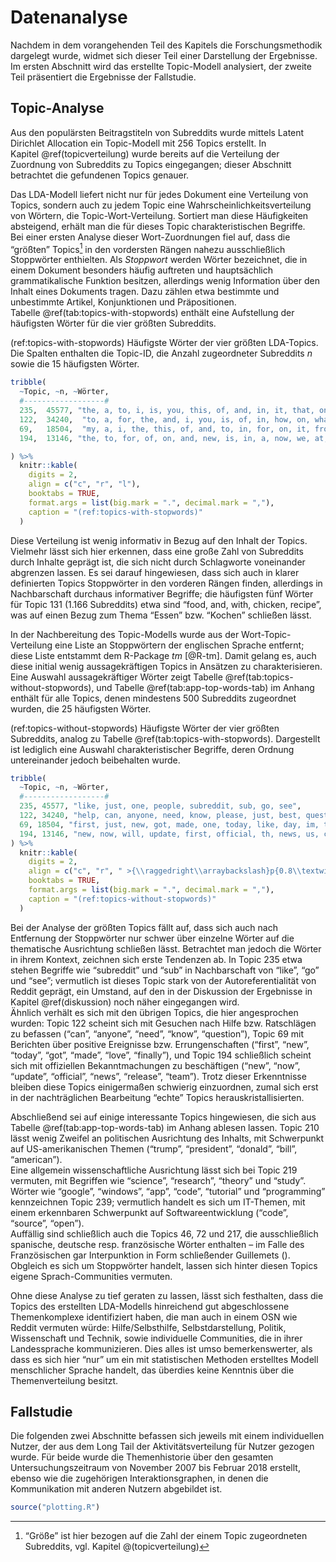 \clearpage

# Datenanalyse {#datenanalyse}

Nachdem in dem vorangehenden Teil des Kapitels die Forschungsmethodik dargelegt wurde, widmet sich dieser Teil einer Darstellung der Ergebnisse.
Im ersten Abschnitt wird das erstellte Topic-Modell analysiert, der zweite Teil präsentiert die Ergebnisse der Fallstudie.

## Topic-Analyse

Aus den populärsten Beitragstiteln von Subreddits wurde mittels Latent Dirichlet Allocation ein Topic-Modell  mit 256 Topics erstellt.
In Kapitel\ \@ref(topicverteilung) wurde bereits auf die Verteilung der Zuordnung von Subreddits zu Topics eingegangen; dieser Abschnitt betrachtet die gefundenen Topics genauer.

Das LDA-Modell liefert nicht nur für jedes Dokument eine Verteilung von Topics, sondern auch zu jedem Topic eine Wahrscheinlichkeitsverteilung von Wörtern, die Topic-Wort-Verteilung.
Sortiert man diese Häufigkeiten absteigend, erhält man die für dieses Topic charakteristischen Begriffe.  
Bei einer ersten Analyse dieser Wort-Zuordnungen fiel auf, dass die "größten" Topics^["Größe" ist hier bezogen auf die Zahl der einem Topic zugeordneten Subreddits, vgl. Kapitel\ \@(topicverteilung)] in den vordersten Rängen nahezu ausschließlich Stoppwörter enthielten.
Als *Stoppwort* werden Wörter bezeichnet, die in einem Dokument besonders häufig auftreten und hauptsächlich grammatikalische Funktion besitzen, allerdings wenig Information über den Inhalt eines Dokuments tragen.
Dazu zählen etwa bestimmte und unbestimmte Artikel, Konjunktionen und Präpositionen.  
Tabelle \@ref(tab:topics-with-stopwords) enthält eine Aufstellung der häufigsten Wörter für die vier größten Subreddits.

(ref:topics-with-stopwords) Häufigste Wörter der vier größten LDA-Topics. Die Spalten enthalten die Topic-ID, die Anzahl zugeordneter Subreddits *n* sowie die 15 häufigsten Wörter.
```r
tribble(
  ~Topic, ~n, ~Wörter,
  #------------------#
  235,	45577, "the, a, to, i, is, you, this, of, and, in, it, that, on, for, when",
  122,	34240,	"to, a, for, the, and, i, you, is, of, in, how, on, what, with, this",
  69,	18504,	"my, a, i, the, this, of, and, to, in, for, on, it, from, is, with",
  194,	13146, "the, to, for, of, on, and, new, is, in, a, now, we, at, with, this"

) %>% 
  knitr::kable(
    digits = 2,
    align = c("c", "r", "l"),
    booktabs = TRUE,
    format.args = list(big.mark = ".", decimal.mark = ","),
    caption = "(ref:topics-with-stopwords)"
  )
```

Diese Verteilung ist wenig informativ in Bezug auf den Inhalt der Topics.
Vielmehr lässt sich hier erkennen, dass eine große Zahl von Subreddits durch Inhalte geprägt ist, die sich nicht durch Schlagworte voneinander abgrenzen lassen.
Es sei darauf hingewiesen, dass sich auch in klarer definierten Topics Stoppwörter in den vorderen Rängen finden, allerdings in Nachbarschaft durchaus informativer Begriffe; die häufigsten fünf Wörter für Topic 131 (1.166 Subreddits) etwa sind "food, and, with, chicken, recipe", was auf einen Bezug zum Thema "Essen" bzw. "Kochen" schließen lässt.

In der Nachbereitung des Topic-Modells wurde aus der Wort-Topic-Verteilung eine Liste an Stoppwörtern der englischen Sprache entfernt; diese Liste entstammt dem R-Package *tm*\ [@R-tm].
Damit gelang es, auch diese initial wenig aussagekräftigen Topics in Ansätzen zu charakterisieren.
Eine Auswahl aussagekräftiger Wörter zeigt Tabelle \@ref(tab:topics-without-stopwords), und Tabelle \@ref(tab:app-top-words-tab) im Anhang enthält für alle Topics, denen mindestens 500 Subreddits zugeordnet wurden, die 25 häufigsten Wörter.

(ref:topics-without-stopwords) Häufigste Wörter der vier größten Subreddits, analog zu Tabelle \@ref(tab:topics-with-stopwords). Dargestellt ist lediglich eine Auswahl charakteristischer Begriffe, deren Ordnung untereinander jedoch beibehalten wurde.
```r
tribble(
  ~Topic, ~n, ~Wörter,
  #------------------#
  235, 45577, "like, just, one, people, subreddit, sub, go, see",
  122, 34240, "help, can, anyone, need, know, please, just, best, question, people",
  69, 18504, "first, just, new, got, made, one, today, like, day, im, time, love, found, happy, finally, good",
  194, 13146, "new, now, will, update, first, official, th, news, us, coming, next, live, video, available, today, time, release, team"
) %>% 
  knitr::kable(
    digits = 2,
    align = c("c", "r", " >{\\raggedright\\arraybackslash}p{0.8\\textwidth}" ),
    booktabs = TRUE,
    format.args = list(big.mark = ".", decimal.mark = ","),
    caption = "(ref:topics-without-stopwords)"
  )
```

Bei der Analyse der größten Topics fällt auf, dass sich auch nach Entfernung der Stoppwörter nur schwer über einzelne Wörter auf die thematische Ausrichtung schließen lässt.
Betrachtet man jedoch die Wörter in ihrem Kontext, zeichnen sich erste Tendenzen ab.
In Topic 235 etwa stehen Begriffe wie "subreddit" und "sub" in Nachbarschaft von "like", "go" und "see"; vermutlich ist dieses Topic stark von der Autoreferentialität von Reddit geprägt, ein Umstand, auf den in der Diskussion der Ergebnisse in Kapitel\ \@ref(diskussion) noch näher eingegangen wird.  
Ähnlich verhält es sich mit den übrigen Topics, die hier angesprochen wurden: Topic 122 scheint sich mit Gesuchen nach Hilfe bzw. Ratschlägen zu befassen ("can", "anyone", "need", "know", "question"), Topic 69 mit Berichten über positive Ereignisse bzw. Errungenschaften ("first", "new", "today", "got", "made", "love", "finally"), und Topic 194 schließlich scheint sich mit offiziellen Bekanntmachungen zu beschäftigen ("new", "now", "update", "official", "news", "release", "team").
Trotz dieser Erkenntnisse bleiben diese Topics einigermaßen schwierig einzuordnen, zumal sich erst in der nachträglichen Bearbeitung "echte" Topics herauskristallisierten.

Abschließend sei auf einige interessante Topics hingewiesen, die sich aus Tabelle \@ref(tab:app-top-words-tab) im Anhang ablesen lassen.
Topic 210 lässt wenig Zweifel an politischen Ausrichtung des Inhalts, mit Schwerpunkt auf US-amerikanischen Themen ("trump", "president", "donald", "bill", "american").  
Eine allgemein wissenschaftliche Ausrichtung lässt sich bei Topic 219 vermuten, mit Begriffen wie "science", "research", "theory" und "study".  
Wörter wie "google", "windows", "app", "code", "tutorial" und "programming" kennzeichnen Topic 239; vermutlich handelt es sich um IT-Themen, mit einem erkennbaren Schwerpunkt auf Softwareentwicklung ("code", "source", "open").  
Auffällig sind schließlich auch die Topics 46, 72 und 217, die ausschließlich spanische, deutsche resp. französische Wörter enthalten -- im Falle des Französischen gar Interpunktion in Form schließender Guillemets (\guillemotleft).
Obgleich es sich um Stoppwörter handelt, lassen sich hinter diesen Topics eigene Sprach-Communities vermuten.

Ohne diese Analyse zu tief geraten zu lassen, lässt sich festhalten, dass die Topics des erstellten LDA-Modells hinreichend gut abgeschlossene Themenkomplexe identifiziert haben, die man auch in einem OSN wie Reddit vermuten würde: Hilfe/Selbsthilfe, Selbstdarstellung, Politik, Wissenschaft und Technik, sowie individuelle Communities, die in ihrer Landessprache kommunizieren.
Dies alles ist umso bemerkenswerter, als dass es sich hier "nur" um ein mit statistischen Methoden erstelltes Modell menschlicher Sprache handelt, das überdies keine Kenntnis über die Themenverteilung besitzt.

## Fallstudie

Die folgenden zwei Abschnitte befassen sich jeweils mit einem individuellen Nutzer, der aus dem Long Tail der Aktivitätsverteilung für Nutzer gezogen wurde.
Für beide wurde die Themenhistorie über den gesamten Untersuchungszeitraum von November 2007 bis Februar 2018 erstellt, ebenso wie die zugehörigen Interaktionsgraphen, in denen die Kommunikation mit anderen Nutzern abgebildet ist.

```r

source("plotting.R")

```

